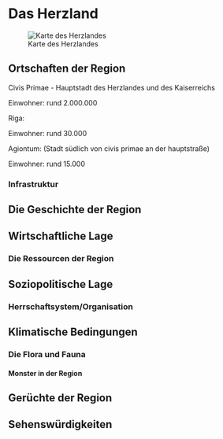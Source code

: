 # Das Herzland

![Karte des Herzlandes](Pictures/Maps/Herzland.jpg)

## Ortschaften der Region

Civis Primae - Hauptstadt des Herzlandes und des Kaiserreichs

Einwohner: rund 2.000.000

Riga:

Einwohner: rund 30.000

Agiontum: (Stadt südlich von civis primae an der hauptstraße)

Einwohner: rund 15.000

### Infrastruktur

## Die Geschichte der Region

## Wirtschaftliche Lage

### Die Ressourcen der Region

## Soziopolitische Lage

### Herrschaftsystem/Organisation

## Klimatische Bedingungen

### Die Flora und Fauna

#### Monster in der Region

## Gerüchte der Region

## Sehenswürdigkeiten

